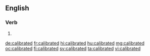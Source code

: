 ==English==

===Verb===
{{head|en|verb form}}

# {{en-past of|calibrate}}

[[de:calibrated]]
[[fr:calibrated]]
[[hi:calibrated]]
[[hu:calibrated]]
[[mg:calibrated]]
[[oc:calibrated]]
[[fi:calibrated]]
[[sv:calibrated]]
[[ta:calibrated]]
[[vi:calibrated]]